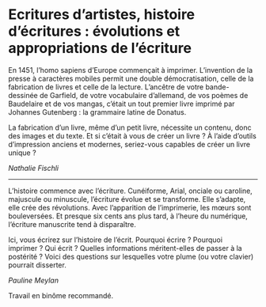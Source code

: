 # Ecritures d'artistes, histoire d'écritures : \linebreak évolutions et appropriations de l'écriture

En 1451, l'homo sapiens d'Europe commençait à imprimer. L'invention de la presse à caractères mobiles permit une double démocratisation, celle de la fabrication de livres et celle de la lecture. L'ancêtre de votre bande-dessinée de Garfield, de votre vocabulaire d'allemand, de vos poèmes de Baudelaire et de vos mangas, c'était un tout premier livre imprimé par Johannes Gutenberg : la grammaire latine de Donatus. 

La fabrication d'un livre, même d'un petit livre, nécessite un contenu, donc des images et du texte. Et si c'était à vous de créer un livre ? À l'aide d'outils d'impression anciens et modernes, seriez-vous capables de créer un livre unique ? 

::: {.signature data-latex=""}
_Nathalie Fischli_
:::

***

L'histoire commence avec l'écriture. Cunéiforme, Arial, onciale ou caroline, majuscule ou minuscule, l'écriture évolue et se transforme. Elle s'adapte, elle crée des révolutions. Avec l'apparition de l'imprimerie, les mœurs sont bouleversées. Et presque six cents ans plus tard, à l'heure du numérique, l'écriture manuscrite tend à disparaître. 

Ici, vous écrirez sur l'histoire de l'écrit. Pourquoi écrire ? Pourquoi imprimer ? Qui écrit ? Quelles informations méritent-elles de passer à la postérité ? Voici des questions sur lesquelles votre plume (ou votre clavier) pourrait disserter. 

::: {.signature data-latex=""}
_Pauline Meylan_
:::

Travail en binôme recommandé.